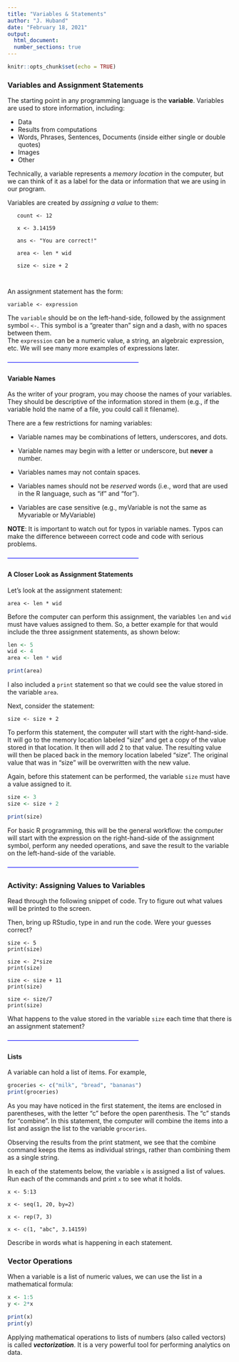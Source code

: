 ```yaml
---
title: "Variables & Statements"
author: "J. Huband"
date: "February 18, 2021"
output: 
  html_document:
  number_sections: true
---
```


```r
knitr::opts_chunk$set(echo = TRUE)
```

### Variables and Assignment Statements

The starting point in any programming language is the **variable**.  Variables are used to store information, including:

* Data
* Results from computations
* Words, Phrases, Sentences, Documents (inside either single or double quotes)
* Images
* Other

Technically, a variable represents a *_memory location_* in the computer, but we can think of it as a label for the data or information that we are using in our program.

Variables are created by *_assigning a value_* to them:

```
   count <- 12
   
   x <- 3.14159
   
   ans <- "You are correct!"
   
   area <- len * wid
   
   size <- size + 2



```

An assignment statement has the form:

```variable <- expression```
    
The `variable` should be on the left-hand-side, followed by the assignment symbol `<-`.  This symbol is a "greater than" sign and a dash, with no spaces between them.  
The `expression` can be a numeric value, a string, an algebraic expression, etc.  We will see many more examples of expressions later.

<font color=blue>---------------------------------------------------------------</font>


#### Variable Names

As the writer of your program, you may choose the names of your variables.  They should be descriptive of the information stored in them (e.g., if the variable hold the name of a file, you could call it filename).

There are a few restrictions for naming variables:


* Variable names may be combinations of letters, underscores, and dots.

* Variable names may begin with a letter or underscore, but **never** a number.

*  Variables names may not contain spaces.

*  Variables names should not be _reserved_ words (i.e., word that are used in the R language, such as "if" and "for").

*  Variables are case sensitive (e.g., myVariable is not the same as Myvariable or MyVariable)




**NOTE**:  It is important to watch out for typos in variable names.  Typos can make the difference betweeen correct code and code with serious problems.

<font color=blue>---------------------------------------------------------------</font>


  


#### A Closer Look as Assignment Statements

Let's look at the assignment statement:
```
area <- len * wid

```

Before the computer can perform this assignment, the variables `len` and `wid` must have values assigned to them.  So, a better example for that would include the three assignment statements, as shown below:

```r
len <- 5
wid <- 4
area <- len * wid

print(area)
```

I also included a `print` statement so that we could see the value stored in the variable `area`.

Next, consider the statement:

```
size <- size + 2
```

To perform this statement, the computer will start with the right-hand-side.  It will go to the memory location labeled "size" and get a copy of the value stored in that location.  It then will add 2 to that value.  The resulting value will then be placed back in the memory location labeled "size".  The original value that was in "size" will be overwritten with the new value.

Again, before this statement can be performed, the variable `size` must have a value assigned to it.

```r
size <- 3
size <- size + 2

print(size)
```

For basic R programming, this will be the general workflow:  the computer will start with the expression on the right-hand-side of the assignment symbol, perform any needed operations, and save the result to the variable on the left-hand-side of the variable.



<font color=blue>---------------------------------------------------------------</font>

### Activity:  Assigning Values to Variables

Read through the following snippet of code. Try to figure out what values will be printed to the screen.

Then, bring up RStudio, type in and run the code.  Were your guesses correct?
```
size <- 5
print(size)

size <- 2*size
print(size)

size <- size + 11
print(size)

size <- size/7
print(size)
```
What happens to the value stored in the variable `size` each time that there is an assignment statement?

<font color=blue>---------------------------------------------------------------</font>

#### Lists

A variable can hold a list of items.  For example, 

```r

groceries <- c("milk", "bread", "bananas")
print(groceries)

```

As you may have noticed in the first statement, the items are enclosed in parentheses, with the letter "c" before the open parenthesis.  The "c" stands for "combine".  In this statement, the computer will combine the items into a list and assign the list to the variable `groceries`.  

Observing the results from the print statment, we see that the combine command keeps the items as individual strings, rather than combining them as a single string. 

In each of the statements below, the variable `x` is assigned a list of values.  Run each of the commands and print `x` to see what it holds.

```
x <- 5:13

x <- seq(1, 20, by=2)

x <- rep(7, 3)

x <- c(1, "abc", 3.14159)

```
Describe in words what is happening in each statement.


### Vector Operations

When a variable is a list of numeric values, we can use the list in a mathematical formula: 

```r
x <- 1:5
y <- 2*x

print(x)
print(y)
```

Applying mathematical operations to lists of numbers (also called vectors) is called _**vectorization**_.  It is a very powerful tool for performing analytics on data.


